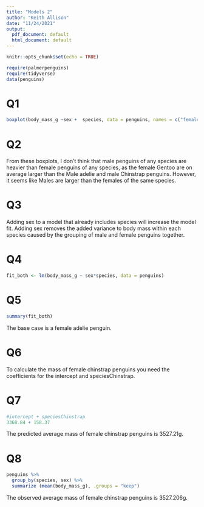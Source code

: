 ```yaml
---
title: "Models 2"
author: "Keith Allison"
date: "11/24/2021"
output:
  pdf_document: default
  html_document: default
---
```


```r
knitr::opts_chunk$set(echo = TRUE)
```

```r
require(palmerpenguins)
require(tidyverse)
data(penguins)
```


# Q1

```r
boxplot(body_mass_g ~sex +  species, data = penguins, names = c("female \n Adelie", "Male \n Adelie", "female \n Chinstrap", "male \n Chinstrap", "female \n Gentoo", "male \n Gentoo"))
```

# Q2

From these boxplots, I don't think that male penguins of any species are heavier than female penguins of any species, as the female Gentoo are on average larger than the Male adelie and male Chinstrap penguins. However, it seems like Males are larger than the females of the same species. 

# Q3

Adding sex to a model that already includes species will increase the model fit. Adding sex removes the added variance to body mass within each species caused by the grouping of male and female penguins together.



# Q4

```r
fit_both <- lm(body_mass_g ~ sex*species, data = penguins)
```

# Q5

```r
summary(fit_both)
```

The base case is a female adelie penguin. 

# Q6

To calculate the mass of female chinstrap penguins you need the coefficients for the intercept and speciesChinstrap.

# Q7

```r

#intercept + speciesChinstrap
3368.84 + 158.37
```
The predicted average mass of female chinstrap penguins is 3527.21g.

# Q8

```r
penguins %>% 
  group_by(species, sex) %>% 
  summarize (mean(body_mass_g), .groups = "keep")
```
The observed average mass of female chinstrap penguins is 3527.206g.
